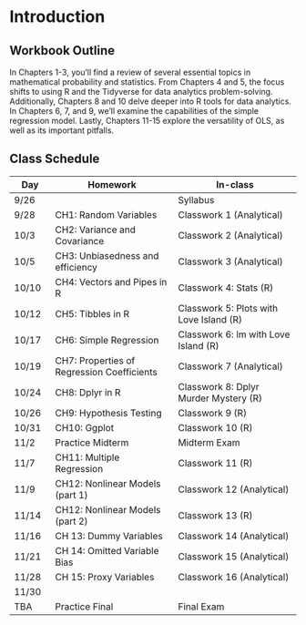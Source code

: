 # Introduction {.unnumbered}

## Workbook Outline

In Chapters 1-3, you'll find a review of several essential topics in mathematical probability and statistics. From Chapters 4 and 5, the focus shifts to using R and the Tidyverse for data analytics problem-solving. Additionally, Chapters 8 and 10 delve deeper into R tools for data analytics. In Chapters 6, 7, and 9, we'll examine the capabilities of the simple regression model. Lastly, Chapters 11-15 explore the versatility of OLS, as well as its important pitfalls.

## Class Schedule

| Day  | Homework | In-class  |
|---|---------|---------|
| 9/26 |   | Syllabus |  |
| 9/28 | CH1: Random Variables | Classwork 1 (Analytical) |
| 10/3 | CH2: Variance and Covariance | Classwork 2 (Analytical) |
| 10/5 | CH3: Unbiasedness and efficiency | Classwork 3 (Analytical) |
| 10/10 | CH4: Vectors and Pipes in R | Classwork 4: Stats (R) |
| 10/12 | CH5: Tibbles in R | Classwork 5: Plots with Love Island (R) |
| 10/17 | CH6: Simple Regression | Classwork 6: lm with Love Island (R) |
| 10/19 | CH7: Properties of Regression Coefficients | Classwork 7 (Analytical) |
| 10/24 | CH8: Dplyr in R | Classwork 8: Dplyr Murder Mystery (R) |
| 10/26 | CH9: Hypothesis Testing | Classwork 9 (R) |
| 10/31 | CH10: Ggplot | Classwork 10 (R) |
| 11/2 | Practice Midterm | Midterm Exam |
| 11/7 | CH11: Multiple Regression | Classwork 11 (R) |
| 11/9 | CH12: Nonlinear Models (part 1) | Classwork 12 (Analytical) |
| 11/14 | CH12: Nonlinear Models (part 2) | Classwork 13 (R) |
| 11/16 | CH 13: Dummy Variables | Classwork 14 (Analytical) |
| 11/21 | CH 14: Omitted Variable Bias | Classwork 15 (Analytical) |
| 11/28 | CH 15: Proxy Variables | Classwork 16 (Analytical) |
| 11/30 |  |  | 
| TBA | Practice Final | Final Exam |


